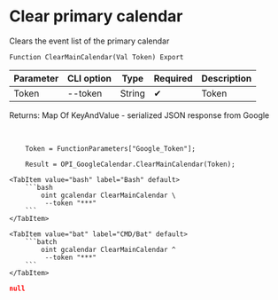 ﻿---
sidebar_position: 4
description: Clear primary calendar and other functions to work with Google Calendar in the Open Integration Package, a free open-source integration library for 1C:Enterprise 8, OneScript and CLI
keywords: [1C, 1С, 1С:Enterprise, 1С:Enterprise 8.3, API, Integration, Services, Exchange, OneScript, CLI, Google Calendar]
---


# Clear primary calendar
 Clears the event list of the primary calendar



`Function ClearMainCalendar(Val Token) Export`

  | Parameter | CLI option | Type | Required | Description |
  |-|-|-|-|-|
  | Token | --token | String | &#x2714; | Token |

  
  Returns:  Map Of KeyAndValue - serialized JSON response from Google

<br/>




```bsl title="1C:Enterprise/OneScript code example"
    Token = FunctionParameters["Google_Token"];

    Result = OPI_GoogleCalendar.ClearMainCalendar(Token);
```
 

 <Tabs>
  
    <TabItem value="bash" label="Bash" default>
        ```bash
            oint gcalendar ClearMainCalendar \
             --token "***"
        ```
    </TabItem>
  
    <TabItem value="bat" label="CMD/Bat" default>
        ```batch
            oint gcalendar ClearMainCalendar ^
             --token "***"
        ```
    </TabItem>
</Tabs>


```json title="Result"
null
```
